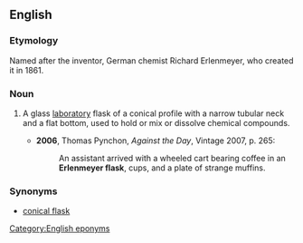 ==English==
{{wikipedia}}
===Etymology===
Named after the inventor, German chemist Richard Erlenmeyer, who created it in 1861.

===Noun===
{{en-noun|sg=[[w:Richard August Carl Emil Erlenmeyer|Erlenmeyer]] [[flask]]}}

#{{context|chemistry}} A glass [[laboratory]] flask of a conical profile with a narrow tubular neck and a flat bottom, used to hold or mix or dissolve chemical compounds.
#*'''2006''', Thomas Pynchon, ''Against the Day'', Vintage 2007, p. 265:
#*:An assistant arrived with a wheeled cart bearing coffee in an '''Erlenmeyer flask''', cups, and a plate of strange muffins.

===Synonyms===
*[[conical flask]]

[[Category:English eponyms]]